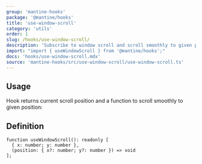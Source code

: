 ```yaml
---
group: 'mantine-hooks'
package: '@mantine/hooks'
title: 'use-window-scroll'
category: 'utils'
order: 1
slug: /hooks/use-window-scroll/
description: 'Subscribe to window scroll and scroll smoothly to given position'
import: "import { useWindowScroll } from '@mantine/hooks';"
docs: 'hooks/use-window-scroll.mdx'
source: 'mantine-hooks/src/use-window-scroll/use-window-scroll.ts'
---
```



## Usage

Hook returns current scroll position and a function to scroll smoothly to given position:

<Demo data={HooksDemos.useWindowScrollHook} />

## Definition

```tsx
function useWindowScroll(): readonly [
  { x: number; y: number },
  (position: { x?: number; y?: number }) => void
];
```
